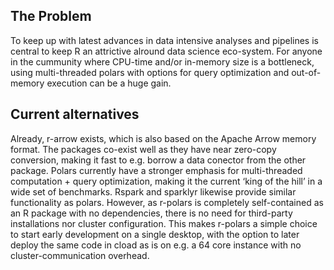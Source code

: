 ## The Problem
To keep up with latest advances in data intensive analyses and pipelines is central to keep R an attrictive alround data science eco-system.
For anyone in the cummunity where CPU-time and/or in-memory size is a bottleneck, using multi-threaded polars with options for query optimization and out-of-memory execution can be a huge gain.

## Current alternatives
Already, r-arrow exists, which is also based on the Apache Arrow memory format.
The packages co-exist well as they have near zero-copy conversion, making it fast to e.g. borrow a data conector from the other package. Polars currently have a stronger emphasis for multi-threaded computation + query optimization, making it the current 'king of the hill' in a wide set of benchmarks. Rspark and sparklyr likewise provide similar functionality as polars. However, as r-polars is completely self-contained as an R package with no dependencies, there is no need for third-party installations nor cluster configuration. This makes r-polars a simple choice to start early development on a single desktop, with the option to later deploy the same code in cload as is on e.g. a 64 core instance with no cluster-communication overhead.



